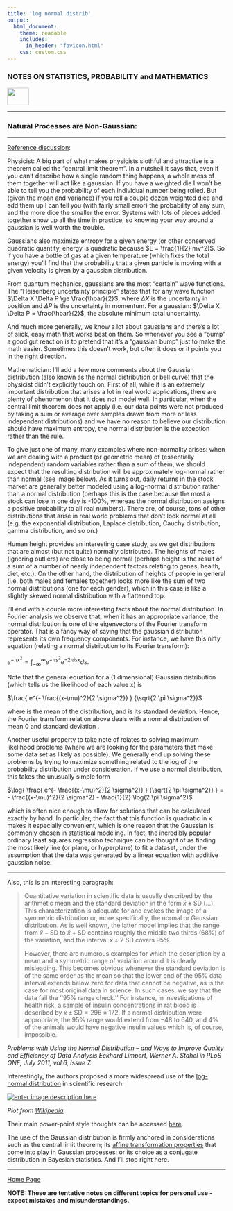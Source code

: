 ```yaml
---
title: 'log normal distrib'
output: 
  html_document:
    theme: readable
    includes:
      in_header: "favicon.html" 
    css: custom.css
---
```



### **NOTES ON STATISTICS, PROBABILITY and MATHEMATICS**

<a href="http://rinterested.github.io/statistics/index.html">
<img HEIGHT="40" WIDTH="50" src="logo.PNG"></a>

---

### Natural Processes are Non-Gaussian:

---



[Reference discussion](http://www.askamathematician.com/2010/02/q-whats-so-special-about-the-gaussian-distribution-a-k-a-a-normal-distribution-or-bell-curve/):


Physicist: A big part of what makes physicists slothful and attractive is a theorem called the “central limit theorem”.  In a nutshell it says that, even if you can’t describe how a single random thing happens, a whole mess of them together will act like a gaussian.  If you have a weighted die I won’t be able to tell you the probability of each individual number being rolled.  But (given the mean and variance) if you roll a couple dozen weighted dice and add them up I can tell you (with fairly small error) the probability of any sum, and the more dice the smaller the error.  Systems with lots of pieces added together show up all the time in practice, so knowing your way around a gaussian is well worth the trouble.

Gaussians also maximize entropy for a given energy (or other conserved quadratic quantity, energy is quadratic because $E = \frac{1}{2} mv^2)$.  So if you have a bottle of gas at a given temperature (which fixes the total energy) you’ll find that the probability that a given particle is moving with a given velocity is given by a gaussian distribution.

From quantum mechanics, gaussians are the most “certain” wave functions.  The “Heisenberg uncertainty principle” states that for any wave function $\Delta X \Delta P \ge \frac{\hbar}{2}$, where $\Delta X$ is the uncertainty in position and $\Delta P$ is the uncertainty in momentum.  For a gaussian: $\Delta X \Delta P = \frac{\hbar}{2}$, the absolute minimum total uncertainty.

And much more generally, we know a lot about gaussians and there’s a lot of slick, easy math that works best on them.  So whenever you see a “bump” a good gut reaction is to pretend that it’s a “gaussian bump” just to make the math easier.  Sometimes this doesn’t work, but often it does or it points you in the right direction.

Mathematician: I’ll add a few more comments about the Gaussian distribution (also known as the normal distribution or bell curve) that the physicist didn’t explicitly touch on. First of all, while it is an extremely important distribution that arises a lot in real world applications, there are plenty of phenomenon that it does not model well. In particular, when the central limit theorem does not apply (i.e. our data points were not produced by taking a sum or average over samples drawn from more or less independent distributions) and we have no reason to believe our distribution should have maximum entropy, the normal distribution is the exception rather than the rule.

To give just one of many, many examples where non-normality arises: when we are dealing with a product (or geometric mean) of (essentially independent) random variables rather than a sum of them, we should expect that the resulting distribution will be approximately log-normal rather than normal (see image below). As it turns out, daily returns in the stock market are generally better modeled using a log-normal distribution rather than a normal distribution (perhaps this is the case because the most a stock can lose in one day is -100%, whereas the normal distribution assigns a positive probability to all real numbers). There are, of course, tons of other distributions that arise in real world problems that don’t look normal at all (e.g. the exponential distribution, Laplace distribution, Cauchy distribution, gamma distribution, and so on.)



 

Human height provides an interesting case study, as we get distributions that are almost (but not quite) normally distributed. The heights of males (ignoring outliers) are close to being normal (perhaps height is the result of a sum of a number of nearly independent factors relating to genes, health, diet, etc.). On the other hand, the distribution of heights of people in general (i.e. both males and females together) looks more like the sum of two normal distributions (one for each gender), which in this case is like a slightly skewed normal distribution with a flattened top.



 

I’ll end with a couple more interesting facts about the normal distribution. In Fourier analysis we observe that, when it has an appropriate variance, the normal distribution is one of the eigenvectors of the Fourier transform operator. That is a fancy way of saying that the gaussian distribution represents its own frequency components. For instance, we have this nifty equation (relating a normal distribution to its Fourier transform):

$e^{- \pi x^2}=\int_{-\infty}^{\infty} e^{- \pi s^2}e^{-2 \pi i s x} ds.$

Note that the general equation for a (1 dimensional) Gaussian distribution (which tells us the likelihood of each value x) is

$\frac{ e^{- \frac{(x-\mu)^2}{2 \sigma^2}} } {\sqrt{2 \pi \sigma^2}}$

where \mu is the mean of the distribution, and \sigma is its standard deviation. Hence, the Fourier transform relation above deals with a normal distribution of mean 0 and standard deviation \frac{1}{\sqrt{2 \pi}}.

Another useful property to take note of relates to solving maximum likelihood problems (where we are looking for the parameters that make some data set as likely as possible). We generally end up solving these problems by trying to maximize something related to the log of the probability distribution under consideration. If we use a normal distribution, this takes the unusually simple form

$\log{ \frac{ e^{- \frac{(x-\mu)^2}{2 \sigma^2}} } {\sqrt{2 \pi \sigma^2}} } = - \frac{(x-\mu)^2}{2 \sigma^2} - \frac{1}{2} \log(2 \pi \sigma^2)$

which is often nice enough to allow for solutions that can be calculated exactly by hand. In particular, the fact that this function is quadratic in x makes it especially convenient, which is one reason that the Gaussian is commonly chosen in statistical modeling. In fact, the incredibly popular ordinary least squares regression technique can be thought of as finding the most likely line (or plane, or hyperplane) to fit a dataset, under the assumption that the data was generated by a linear equation with additive gaussian noise.

---


Also, this is an interesting paragraph:

> Quantitative variation in scientific data is usually described by the
> arithmetic mean and the standard deviation in the form $\bar x
> \pm\text{SD}$ (...)  This characterization is adequate for and evokes
> the image of a symmetric distribution or, more specifically, the
> normal or Gaussian distribution. As is well known, the latter model
> implies that the range from $\bar x - \text{SD}$ to $\bar x +
> \text{SD}$ contains roughly the middle two thirds (68%) of the
> variation, and the interval $\bar x \pm 2 \text{ SD}$ covers 95%. 
> 
> However, there are numerous examples for which the description by a
> mean and a symmetric range of variation around it is clearly
> misleading. This becomes obvious whenever the standard deviation is of
> the same order as the mean so that the lower end of the 95% data
> interval extends below zero for data that cannot be negative, as is
> the case for most original data in science. In such cases, we say that
> the data fail the ‘‘95% range check.’’ For instance, in investigations
> of health risk, a sample of insulin concentrations in rat blood is
> described by $\bar x \pm\text{SD} = 296 \pm172$. If a normal
> distribution were appropriate, the 95% range would extend from $-48$
> to $640$, and 4% of the animals would have negative insulin values
> which is, of course, impossible.

*Problems with Using the Normal Distribution – and Ways to Improve Quality and Efficiency of Data Analysis Eckhard Limpert, Werner A. Stahel in PLoS ONE, July 2011, vol.6, Issue 7.* 

Interestingly, the authors proposed a more widespread use of the [log-normal distribution](https://en.wikipedia.org/wiki/Log-normal_distribution) in scientific research:

[![enter image description here][1]][1]

*Plot from [Wikipedia](https://en.wikipedia.org/wiki/Log-normal_distribution).*

Their main power-point style thoughts can be accessed [here](http://stat.ethz.ch/~stahel/talks/lognormal.pdf).

The use of the Gaussian distribution is firmly anchored in considerations such as the central limit theorem; its [affine transformation properties](http://math.stackexchange.com/q/435829/152225) that come into play in Gaussian processes; or its choice as a conjugate distribution in Bayesian statistics. And I'll stop right here.


  [1]: http://i.stack.imgur.com/RERFP.png

---
<a href="http://rinterested.github.io/statistics/index.html">Home Page</a>

**NOTE: These are tentative notes on different topics for personal use - expect mistakes and misunderstandings.**